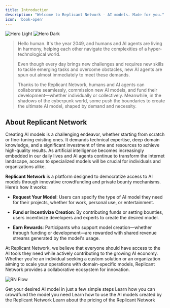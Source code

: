 ```yaml
---
title: Introduction
description: "Welcome to Replicant Network - AI models. Made for you."
icon: 'book-open'
---
```


<img
  className="block dark:hidden"
  src="/images/hero-light.png"
  alt="Hero Light"
/>
<img
  className="hidden dark:block"
  src="/images/hero-dark.png"
  alt="Hero Dark"
/>

> Hello human. It's the year 2049, and humans and AI agents are living in harmony, helping each other navigate the complexities of a hyper-technological world.
>
> Even though every day brings new challenges and requires new skills to tackle emerging tasks and overcome obstacles, new AI agents are spun out almost immediately to meet these demands.
>
> Thanks to the Replicant Network, humans and AI agents can collaborate seamlessly, commission new AI models, and fund their development—whether individually or collectively. Meanwhile, in the shadows of the cyberpunk world, some push the boundaries to create the ultimate AI model, shaped by demand and necessity.

## About Replicant Network

Creating AI models is a challenging endeavor, whether starting from scratch or fine-tuning existing ones. It demands technical expertise, deep domain knowledge, and a significant investment of time and resources to achieve high-quality results. As artificial intelligence becomes increasingly embedded in our daily lives and AI agents continue to transform the internet landscape, access to specialized models will be crucial for individuals and organizations alike.

**Replicant Network** is a platform designed to democratize access to AI models through innovative crowdfunding and private bounty mechanisms. Here’s how it works:

- **Request Your Model**: Users can specify the type of AI model they need for their projects, whether for work, personal use, or entertainment.

- **Fund or Incentivize Creation**: By contributing funds or setting bounties, users incentivize developers and experts to create the desired model.

- **Earn Rewards**: Participants who support model creation—whether through funding or development—are rewarded with shared revenue streams generated by the model's usage.

At Replicant Network, we believe that everyone should have access to the AI tools they need while actively contributing to the growing AI economy. Whether you're an individual seeking a custom solution or an organization aiming to scale your operations with domain-specific models, Replicant Network provides a collaborative ecosystem for innovation.

![RN Flow](../images/flow.svg)

<CardGroup cols={2}>
  <Card
    title="Quickstart"
    icon="rocket"
    href="/get-started/quickstart"
  >
    Get your desired AI model in just a few simple steps
  </Card>
  <Card
    title="Bounties"
    icon="hand-fist"
    href="/platform/bounties"
  >
    Learn how you can crowdfund the model you need
  </Card>
  <Card
    title="Use AI Models"
    icon="think-peaks"
    href="/platform/use-ai-models"
  >
    Learn how to use the AI models created by the Replicant Network
  </Card>
  <Card
    title="Pricing"
    icon="dollar-sign"
    href="/platform/pricing"
  >
    Learn about the pricing of the Replicant Network
  </Card>
</CardGroup>
